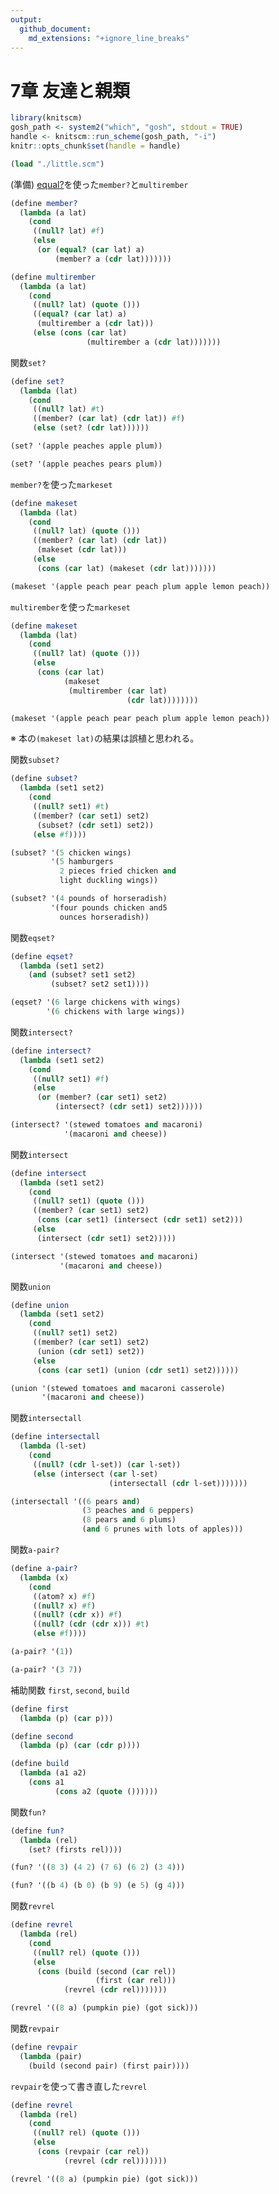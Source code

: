 ```yaml
---
output:
  github_document:
    md_extensions: "+ignore_line_breaks"
---
```


# 7章 友達と親類

```r
library(knitscm)
gosh_path <- system2("which", "gosh", stdout = TRUE)
handle <- knitscm::run_scheme(gosh_path, "-i")
knitr::opts_chunk$set(handle = handle)
```

```scm
(load "./little.scm")
```

(準備) [equal?](http://practical-scheme.net/gauche/man/gauche-refj/Deng-Jia-Xing-toBi-Jiao-.html#index-equal_003f)を使った`member?`と`multirember`

```scm
(define member?
  (lambda (a lat)
    (cond
     ((null? lat) #f)
     (else
      (or (equal? (car lat) a)
          (member? a (cdr lat)))))))

(define multirember
  (lambda (a lat)
    (cond
     ((null? lat) (quote ()))
     ((equal? (car lat) a)
      (multirember a (cdr lat)))
     (else (cons (car lat)
                 (multirember a (cdr lat)))))))
```

関数`set?`

```scm
(define set?
  (lambda (lat)
    (cond
     ((null? lat) #t)
     ((member? (car lat) (cdr lat)) #f)
     (else (set? (cdr lat))))))
```

```scm
(set? '(apple peaches apple plum))
```

```scm
(set? '(apple peaches pears plum))
```

`member?`を使った`markeset`

```scm
(define makeset
  (lambda (lat)
    (cond
     ((null? lat) (quote ()))
     ((member? (car lat) (cdr lat))
      (makeset (cdr lat)))
     (else
      (cons (car lat) (makeset (cdr lat)))))))
```

```scm
(makeset '(apple peach pear peach plum apple lemon peach))
```

`multirember`を使った`markeset`

```scm
(define makeset
  (lambda (lat)
    (cond
     ((null? lat) (quote ()))
     (else
      (cons (car lat)
            (makeset
             (multirember (car lat)
                          (cdr lat))))))))
```

```scm
(makeset '(apple peach pear peach plum apple lemon peach))
```

※ 本の`(makeset lat)`の結果は誤植と思われる。

関数`subset?`

```scm
(define subset?
  (lambda (set1 set2)
    (cond
     ((null? set1) #t)
     ((member? (car set1) set2)
      (subset? (cdr set1) set2))
     (else #f))))
```

```scm
(subset? '(5 chicken wings)
         '(5 hamburgers
           2 pieces fried chicken and
           light duckling wings))
```

```scm
(subset? '(4 pounds of horseradish)
         '(four pounds chicken and5
           ounces horseradish))
```

関数`eqset?`

```scm
(define eqset?
  (lambda (set1 set2)
    (and (subset? set1 set2)
         (subset? set2 set1))))
```

```scm
(eqset? '(6 large chickens with wings)
        '(6 chickens with large wings))
```

関数`intersect?`

```scm
(define intersect?
  (lambda (set1 set2)
    (cond
     ((null? set1) #f)
     (else
      (or (member? (car set1) set2)
          (intersect? (cdr set1) set2))))))
```

```scm
(intersect? '(stewed tomatoes and macaroni)
            '(macaroni and cheese))
```

関数`intersect`

```scm
(define intersect
  (lambda (set1 set2)
    (cond
     ((null? set1) (quote ()))
     ((member? (car set1) set2)
      (cons (car set1) (intersect (cdr set1) set2)))
     (else
      (intersect (cdr set1) set2)))))
```

```scm
(intersect '(stewed tomatoes and macaroni)
           '(macaroni and cheese))
```

関数`union`

```scm
(define union
  (lambda (set1 set2)
    (cond
     ((null? set1) set2)
     ((member? (car set1) set2)
      (union (cdr set1) set2))
     (else
      (cons (car set1) (union (cdr set1) set2))))))
```

```scm
(union '(stewed tomatoes and macaroni casserole)
       '(macaroni and cheese))
```

関数`intersectall`

```scm
(define intersectall
  (lambda (l-set)
    (cond
     ((null? (cdr l-set)) (car l-set))
     (else (intersect (car l-set)
                      (intersectall (cdr l-set)))))))
```

```scm
(intersectall '((6 pears and)
                (3 peaches and 6 peppers)
                (8 pears and 6 plums)
                (and 6 prunes with lots of apples)))
```

関数`a-pair?`

```scm
(define a-pair?
  (lambda (x)
    (cond
     ((atom? x) #f)
     ((null? x) #f)
     ((null? (cdr x)) #f)
     ((null? (cdr (cdr x))) #t)
     (else #f))))
```

```scm
(a-pair? '(1))
```

```scm
(a-pair? '(3 7))
```

補助関数 `first`, `second`, `build`

```scm
(define first
  (lambda (p) (car p)))

(define second
  (lambda (p) (car (cdr p))))

(define build
  (lambda (a1 a2)
    (cons a1
          (cons a2 (quote ())))))
```

関数`fun?`

```scm
(define fun?
  (lambda (rel)
    (set? (firsts rel))))
```

```scm
(fun? '((8 3) (4 2) (7 6) (6 2) (3 4)))
```

```scm
(fun? '((b 4) (b 0) (b 9) (e 5) (g 4)))
```

関数`revrel`

```scm
(define revrel
  (lambda (rel)
    (cond
     ((null? rel) (quote ()))
     (else
      (cons (build (second (car rel))
                   (first (car rel)))
            (revrel (cdr rel)))))))
```

```scm
(revrel '((8 a) (pumpkin pie) (got sick)))
```

関数`revpair`

```scm
(define revpair
  (lambda (pair)
    (build (second pair) (first pair))))
```

`revpair`を使って書き直した`revrel`

```scm
(define revrel
  (lambda (rel)
    (cond
     ((null? rel) (quote ()))
     (else
      (cons (revpair (car rel))
            (revrel (cdr rel)))))))
```

```scm
(revrel '((8 a) (pumpkin pie) (got sick)))
```
